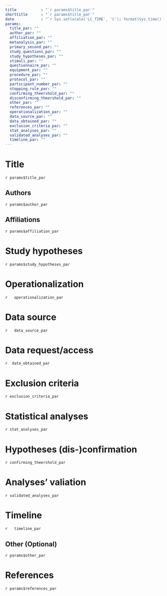 ```yaml
---
title           : "`r params$title_par`"
shorttitle      : "`r params$title_par`"
date            : "`r Sys.setlocale('LC_TIME', 'C'); format(Sys.time(), '%d\\\\. %B %Y')`"
params:
  title_par: ""
  author_par: ""
  affiliation_par: ""
  metanalysis_par: ""
  primary_second_par: ""
  study_questions_par: ""
  study_hypotheses_par: ""
  stimuli_par: ""
  questionnaire_par: ""
  equipment_par: ""
  procedure_par: ""
  protocol_par: ""
  participant_number_par: ""
  stopping_rule_par: ""
  confirming_theershold_par: ""
  disconfirming_theershold_par: ""
  other_par: ""
  references_par: ""
  operationalization_par: ""
  data_source_par: ""
  data_obtained_par: ""
  exclusion_criteria_par: ""
  stat_analyses_par: ""
  validated_analyses_par: ""
  timeline_par: ""
---
```


<!-- This is a template that can be used for pre-registrating secondary analyses. 
This template was used so that it can 
be easily used within the shiny app. If you want to use it via the editor, you can just go on and edit the template.
However, make sure that you delete all R code in the template  (e.g., `r params$title_par`). You can still leave them
in the template but then the code will print empty spaces throughout the template-->

# Title

<!-- Here you can provide the title of the project. In case you are editing the title yourself, you can remove the `r params$title_par` part. -->

`r params$title_par`

## Authors

<!-- Here you can provide the authors' list together with the affiliations. -->

`r params$author_par`

## Affiliations

<!--  Authors' affiliations-->

`r params$affiliation_par`

# Study hypotheses

<!-- Provide a brief description of the relevant theory 
and formulize the hypothesis as precisely as possible. -->

`r params$study_hypotheses_par`

# Operationalization

<!-- State exactly how the variables specified in each hypothesis 
will be measured.  -->

`r   operationalization_par`

# Data source

<!-- Specify the source of the obtained data. Also provide 
information about the context of the data source and clarify 
whether the data has been previously published. -->

`r   data_source_par`

# Data request/access

<!-- Specify how the data will be requested or accessed. 
Clarify whether the data were already available and whether 
the dataset has been previously explored or analyzed. -->

`r  data_obtained_par`

# Exclusion criteria

<!-- Specify whether there were any criteria for the 
exclusions of certain datasets, observations or time points.-->

`r exclusion_criteria_par`

# Statistical analyses

<!-- Specify the statistical model that will be used to analyze the data. 
Be as specific as possible and avoid ambiguity. -->

`r stat_analyses_par`

# Hypotheses (dis-)confirmation

<!-- Specify exactly how the hypothesis will be evaluated. 
Give specific criteria relevant to the used analytical 
model and framework (e.g., alpha-values, Bayes Factor, RMSEA).-->

`r confirming_theershold_par`

# Analyses' valiation

<!-- Indicate whether the proposed data-analyses have previously been 
validated on a subset of the data or a simulated dataset. 
If so, provide the data files and data syntax.-->

`r validated_analyses_par`

# Timeline

<!-- Provide the (foreseen) dates for the different steps 
in this preregistration form using.-->

`r   timeline_par`

## Other (Optional)

<!-- Further comments -->

`r params$other_par`

# References

<!-- Included references -->

`r params$references_par`

## 
\vspace{-2pc}
\setlength{\parindent}{-0.5in}
\setlength{\leftskip}{-1in}
\setlength{\parskip}{8pt}
\noindent
